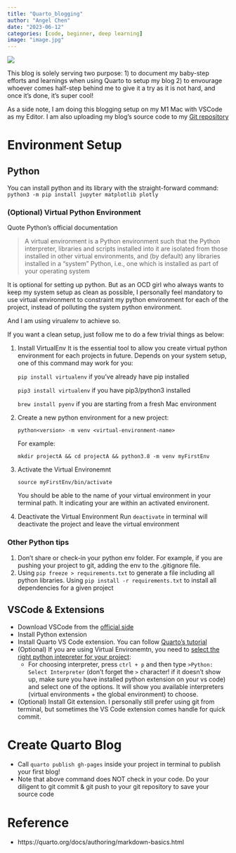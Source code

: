 ```yaml
---
title: "Quarto_blogging"
author: "Angel Chen"
date: "2023-06-12"
categories: [code, beginner, deep learning]
image: "image.jpg"
---
```

![](image.jpg)

This blog is solely serving two purpose: 1) to document my baby-step efforts and learnings when using Quarto to setup my blog 2) to envourage whoever comes half-step behind me to give it a try as it is not hard, and once it's done, it's super cool!

As a side note, I am doing this blogging setup on my M1 Mac with VSCode as my Editor. I am also uploading my blog's source code to my [Git repository](https://sxchen36.github.io/AngelQuartoBlog/?)

# Environment Setup
## Python
You can install python and its library with the straight-forward command:
`python3 -m pip install jupyter matplotlib plotly`

### (Optional) Virtual Python Environment
Quote Python's official documentation

> A virtual environment is a Python environment such that the Python interpreter, libraries and scripts installed into it are isolated from those installed in other virtual environments, and (by default) any libraries installed in a “system” Python, i.e., one which is installed as part of your operating system

It is optional for setting up python. But as an OCD girl who always wants to keep my system setup as clean as possible, I personally feel mandatory to use virtual environment to constraint my python environment for each of the project, instead of polluting the system python environment. 

And I am using virualenv to achieve so.

If you want a clean setup, just follow me to do a few trivial things as below:

(@) Install VirtualEnv
It is the essential tool to allow you create virtual python environment for each projects in future. Depends on your system setup, one of this command may work for you:
 <div> `pip install virtualenv` if you've already have pip installed 
 <div> `pip3 install virtualenv` if you have pip3/python3 installed 
 <div> `brew install pyenv` if you are starting from a fresh Mac environment

(@) Create a new python environment for a new project:
 <div>`python<version> -m venv <virtual-environment-name>`
 <div> For example:
 <div> `mkdir projectA && cd projectA && python3.8 -m venv myFirstEnv`

(@) Activate the Virtual Environemnt
<div> `source myFirstEnv/bin/activate`
<div> You should be able to the name of your virtual environment in your terminal path. It indicating your are within an activated environent.

(@) Deactivate the Virtual Environment
Run `deactivate` in terminal will deactivate the project and leave the virtual environment

### Other Python tips
1. Don't share or check-in your python env folder. For example, if you are pushing your project to git, adding the env to the .gitignore file.
2. Using `pip freeze > requirements.txt` to generate a file including all python libraries. Using `pip install -r requirements.txt` to install all dependencies for a given project


## VSCode & Extensions
* Download VSCode from the [official side](https://code.visualstudio.com/)
* Install Python extension
* Install Quarto VS Code extension. You can follow [Quarto's tutorial](https://quarto.org/docs/get-started/hello/vscode.html)
* (Optional) If you are using Virtual Environemtn, you need to [select the right python intepreter for your project](https://stackoverflow.com/questions/58470563/how-do-you-get-visual-studio-code-to-use-different-python-interpreter): 
  + For choosing interpreter, press `ctrl + p` and then type `>Python: Select Interpreter` (don't forget the `>` character! if it doesn't show up, make sure you have installed python extension on your vs code) and select one of the options. It will show you available interpreters (virtual environments + the global environment) to choose.
* (Optional) Install Git extension. I personally still prefer using git from terminal, but sometimes the VS Code extension comes handle for quick commit.

# Create Quarto Blog

* Call `quarto publish gh-pages` inside your project in terminal to publish your first blog!
* Note that above command does NOT check in your code. Do your diligent to git commit & git push to your git repository to save your source code

# Reference
* https://quarto.org/docs/authoring/markdown-basics.html



